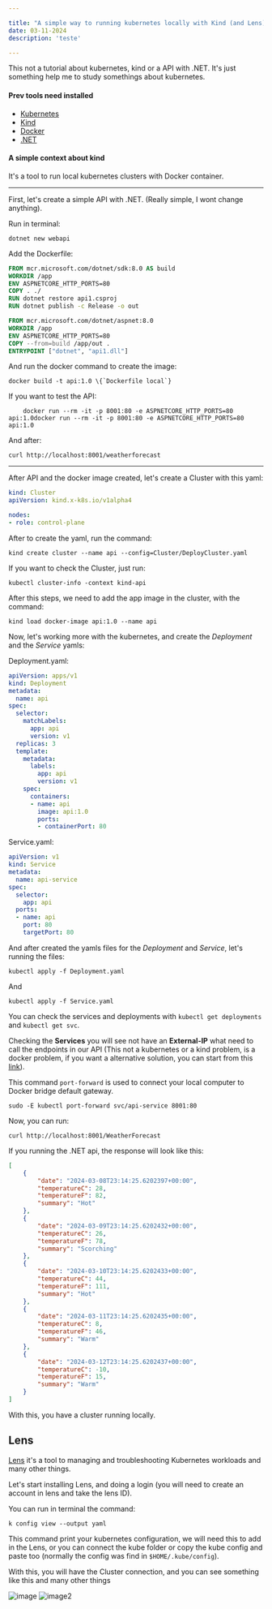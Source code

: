 ```yaml
---

title: "A simple way to running kubernetes locally with Kind (and Lens)"
date: 03-11-2024
description: 'teste'

---
```



This not a tutorial about kubernetes, kind or a API with .NET. It's just something help me to study somethings about kubernetes.

#### Prev tools need installed

- [Kubernetes](https://kubernetes.io/)
- [Kind](https://kind.sigs.k8s.io/docs/user/quick-start/)
- [Docker](https://docs.docker.com/get-docker/)
- [.NET](https://dotnet.microsoft.com/en-us/download)

#### A simple context about kind

It's a tool to run local kubernetes clusters with Docker container.
_____________________________________

First, let's create a simple API with .NET. (Really simple, I wont change anything).

Run in terminal:

```
dotnet new webapi
```

Add the Dockerfile:

```Dockerfile
FROM mcr.microsoft.com/dotnet/sdk:8.0 AS build
WORKDIR /app
ENV ASPNETCORE_HTTP_PORTS=80
COPY . ./
RUN dotnet restore api1.csproj
RUN dotnet publish -c Release -o out

FROM mcr.microsoft.com/dotnet/aspnet:8.0
WORKDIR /app
ENV ASPNETCORE_HTTP_PORTS=80
COPY --from=build /app/out .
ENTRYPOINT ["dotnet", "api1.dll"]
```

And run the docker command to create the image:

```
docker build -t api:1.0 \{`Dockerfile local`}
```

If you want to test the API:
```
	docker run --rm -it -p 8001:80 -e ASPNETCORE_HTTP_PORTS=80 api:1.0docker run --rm -it -p 8001:80 -e ASPNETCORE_HTTP_PORTS=80 api:1.0
```

And after:

```
curl http://localhost:8001/weatherforecast
```
___

After API and the docker image created, let's create a Cluster with this yaml:

```yaml
kind: Cluster
apiVersion: kind.x-k8s.io/v1alpha4

nodes:
- role: control-plane
```

After to create the yaml, run the command:

```
kind create cluster --name api --config=Cluster/DeployCluster.yaml
```

If you want to check the Cluster, just run:

```
kubectl cluster-info -context kind-api
```

After this steps, we need to add the app image in the cluster, with the command:

```
kind load docker-image api:1.0 --name api
```

Now, let's working more with the kubernetes, and create the *Deployment* and the *Service* yamls:

Deployment.yaml:

```yaml
apiVersion: apps/v1
kind: Deployment
metadata:
  name: api
spec:
  selector:
    matchLabels:
      app: api
      version: v1
  replicas: 3
  template:
    metadata:
      labels:
        app: api
        version: v1
    spec:
      containers:
      - name: api
        image: api:1.0
        ports:
        - containerPort: 80
```

Service.yaml:
```yaml
apiVersion: v1
kind: Service
metadata:
  name: api-service
spec:
  selector:
    app: api
  ports:
  - name: api
    port: 80
    targetPort: 80
```

And after created the yamls files for the *Deployment* and *Service*, let's running the files:

```
kubectl apply -f Deployment.yaml
```

And
```
kubectl apply -f Service.yaml
```

You can check the services and deployments with `kubectl get deployments` and `kubectl get svc`.

Checking the **Services** you will see not have an **External-IP** what need to call the endpoints in our API (This not a kubernetes or a kind problem, is a docker problem, if you want a alternative solution, you can start from this [link](https://github.com/kubernetes-sigs/kind/issues/1200#issuecomment-647145134)).

This command `port-forward` is used to connect your local computer to Docker bridge default gateway.

```
sudo -E kubectl port-forward svc/api-service 8001:80
```

Now, you can run:

```
curl http://localhost:8001/WeatherForecast
```

If you running the .NET api, the response will look like this:

```json
[
    {
        "date": "2024-03-08T23:14:25.6202397+00:00",
        "temperatureC": 28,
        "temperatureF": 82,
        "summary": "Hot"
    },
    {
        "date": "2024-03-09T23:14:25.6202432+00:00",
        "temperatureC": 26,
        "temperatureF": 78,
        "summary": "Scorching"
    },
    {
        "date": "2024-03-10T23:14:25.6202433+00:00",
        "temperatureC": 44,
        "temperatureF": 111,
        "summary": "Hot"
    },
    {
        "date": "2024-03-11T23:14:25.6202435+00:00",
        "temperatureC": 8,
        "temperatureF": 46,
        "summary": "Warm"
    },
    {
        "date": "2024-03-12T23:14:25.6202437+00:00",
        "temperatureC": -10,
        "temperatureF": 15,
        "summary": "Warm"
    }
]
```

With this, you have a cluster running locally.

## Lens

[Lens](https://k8slens.dev/) it's a tool to managing and troubleshooting Kubernetes workloads and many other things.

Let's start installing Lens, and doing a login (you will need to create an account in lens and take the lens ID).

You can run in terminal  the command:

```
k config view --output yaml
```

This command print your kubernetes configuration, we will need this to add in the Lens, or you can connect the kube folder or copy the kube config and paste too (normally the config was find in `$HOME/.kube/config`).

With this, you will have the Cluster connection, and you can see something like this and many other things

![image](https://github.com/Thomaz-Peres/myblog/assets/58439854/4256e99f-da6e-4786-bf71-109a920b628d)
![image2](../images/LensImge2.png)
